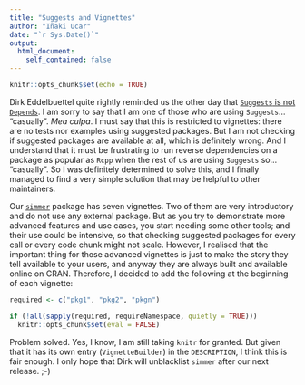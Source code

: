 ```yaml
---
title: "Suggests and Vignettes"
author: "Iñaki Ucar"
date: "`r Sys.Date()`"
output:
  html_document:
    self_contained: false
---
```


```r
knitr::opts_chunk$set(echo = TRUE)
```

Dirk Eddelbuettel quite rightly reminded us the other day that [`Suggests` is not `Depends`](http://dirk.eddelbuettel.com/blog/2017/03/22/#suggests_is_not_depends). I am sorry to say that I am one of those who are using `Suggests`... "casually". *Mea culpa*. I must say that this is restricted to vignettes: there are no tests nor examples using suggested packages. But I am not checking if suggested packages are available at all, which is definitely wrong. And I understand that it must be frustrating to run reverse dependencies on a package as popular as `Rcpp` when the rest of us are using `Suggests` so... "casually". So I was definitely determined to solve this, and I finally managed to find a very simple solution that may be helpful to other maintainers.

Our [`simmer`](https://cran.r-project.org/package=simmer) package has seven vignettes. Two of them are very introductory and do not use any external package. But as you try to demonstrate more advanced features and use cases, you start needing some other tools; and their use could be intensive, so that checking suggested packages for every call or every code chunk might not scale. However, I realised that the important thing for those advanced vignettes is just to make the story they tell available to your users, and anyway they are always built and available online on CRAN. Therefore, I decided to add the following at the beginning of each vignette:

```r
required <- c("pkg1", "pkg2", "pkgn")

if (!all(sapply(required, requireNamespace, quietly = TRUE)))
  knitr::opts_chunk$set(eval = FALSE)
```

Problem solved. Yes, I know, I am still taking `knitr` for granted. But given that it has its own entry (`VignetteBuilder`) in the `DESCRIPTION`, I think this is fair enough. I only hope that Dirk will unblacklist `simmer` after our next release. ;-)
